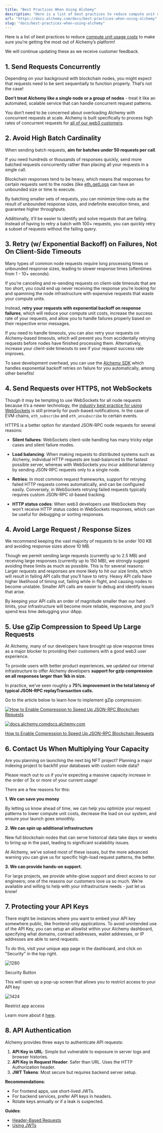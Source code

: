 ```yaml
---
title: "Best Practices When Using Alchemy"
description: "Here is a list of best practices to reduce compute unit usage costs to make sure you’re getting the most out of Alchemy’s platform! We will continue updating these as we receive customer feedback. 1. Send Requests Concurrently Depending on your background with blockchain nodes, you might expect that..."
url: "https://docs.alchemy.com/docs/best-practices-when-using-alchemy"
slug: "docs/best-practices-when-using-alchemy"
---
```


Here is a list of best practices to reduce [compute unit usage costs](/reference/compute-units) to make sure you’re getting the most out of Alchemy’s platform!

We will continue updating these as we receive customer feedback.

## 1. Send Requests Concurrently

Depending on your background with blockchain nodes, you might expect that requests need to be sent sequentially to function properly. That’s not the case!

**Don’t treat Alchemy like a single node or a group of nodes** - treat it like an automated, scalable service that can handle concurrent request patterns.

You don’t need to be concerned about overloading Alchemy with concurrent requests at scale. Alchemy is built specifically to process high rates of concurrent requests for [all of our web3 customers](https://www.alchemy.com/all-case-studies).

## 2. Avoid High Batch Cardinality

When sending batch requests, **aim for batches under 50 requests per call**.

If you need hundreds or thousands of responses quickly, send more batched requests concurrently rather than placing all your requests in a single call.

Blockchain responses tend to be heavy, which means that responses for certain requests sent to the nodes (like [eth\_getLogs](/docs/deep-dive-into-eth_getlogs) can have an unbounded size or time to execute.

By batching smaller sets of requests, you can minimize time-outs as the result of unbounded response sizes, and indefinite execution times, and guarantee higher throughputs.

Additionally, it’ll be easier to identify and solve requests that are failing. Instead of having to retry a batch with 100+ requests, you can quickly retry a subset of requests without the failing query.

## 3. Retry (w/ Exponential Backoff) on Failures, Not On Client-Side Timeouts

Many types of common node requests require long processing times or unbounded response sizes, leading to slower response times (oftentimes from 1 - 10+ seconds).

If you’re canceling and re-sending requests on client-side timeouts that are too short, you could end up never receiving the response you’re looking for and spamming the node infrastructure with expensive requests that waste your compute units.

Instead, **retry your requests with exponential backoff on response failures**, which will reduce your compute unit costs, increase the success rate of your requests, and allow you to handle failures properly based on their respective error messages.

If you need to handle timeouts, you can also retry your requests on Alchemy-based timeouts, which will prevent you from accidentally retrying requests before nodes have finished processing them. Alternatively, increase your client-side timeouts to see if your request success rate improves.

To save development overhead, you can use the [Alchemy SDK](https://github.com/alchemyplatform/alchemy-sdk-js) which handles exponential backoff retries on failure for you automatically, among other benefits!

## 4. Send Requests over HTTPS, not WebSockets

Though it may be tempting to use WebSockets for all node requests because it’s a newer technology, the [industry best practice for using WebSockets](/docs/best-practices-for-using-websockets-in-web3) is still primarily for push-based notifications. In the case of EVM chains, `eth_subscribe` and `eth_unsubscribe` to certain events.

HTTPS is a better option for standard JSON-RPC node requests for several reasons:

* **Silent failures**: WebSockets client-side handling has many tricky edge cases and silent failure modes.

* **Load balancing**: When making requests to distributed systems such as Alchemy, individual HTTP requests are load-balanced to the fastest possible server, whereas with WebSockets you incur additional latency by sending JSON-RPC requests only to a single node.

* **Retries**: In most common request frameworks, support for retrying failed HTTP requests comes automatically, and can be configured easily. Conversely, in WebSockets retrying failed requests typically requires custom JSON-RPC id-based tracking.

* **HTTP status codes**: When web3 developers use WebSockets they won't receive HTTP status codes in WebSockets responses, which can be useful for debugging or sorting responses.

## 4. Avoid Large Request / Response Sizes

We recommend keeping the vast majority of requests to be under 100 KB and avoiding response sizes above 10 MB.

Though we permit sending large requests (currently up to 2.5 MB) and receiving large responses (currently up to 150 MB), we strongly suggest avoiding these limits as much as possible. This is for several reasons: Larger requests and responses are more likely to hit our size limits, which will result in failing API calls that you’ll have to retry. Heavy API calls have higher likelihood of timing out, failing while in flight, and causing nodes to become unstable. Smaller API calls are easier to debug and identify issues that arise.

By keeping your API calls an order of magnitude smaller than our hard limits, your infrastructure will become more reliable, responsive, and you’ll spend less time debugging your dApp.

## 5. Use gZip Compression to Speed Up Large Requests

At Alchemy, many of our developers have brought up slow response times as a major blocker to providing their customers with a good web3 user experience.

To provide users with better product experiences, we updated our internal infrastructure to offer Alchemy developers **support for gzip compression on all responses larger than 1kb in size.**

In practice, we’ve seen roughly a **75% improvement in the total latency of typical JSON-RPC replayTransaction calls.**

Go to the article below to learn how to implement gZip compression:

[![How to Enable Compression to Speed Up JSON-RPC Blockchain Requests](https%3A%2F%2F3169887760-files.gitbook.io%2F~%2Ffiles%2Fv0%2Fb%2Fgitbook-x-prod.appspot.com%2Fo%2Fspaces%252F-MB17w56kk7ZnRMWdqOL%252Fsocialpreview%252FtgxWJf2xDuUaJyGF7gaS%252Falchemy-logo.png%3Falt%3Dmedia%26token%3D58b4377f-b9fa-4fdb-ad28-a43620781c90)](https://docs.alchemy.com/alchemy/guides/how-to-enable-compression-to-speed-up-json-rpc-blockchain-requests)

[![docs.alchemy.com](spaces%2F-MB17w56kk7ZnRMWdqOL%2Favatar-1631043648701.png)docs.alchemy.com](https://docs.alchemy.com/alchemy/guides/how-to-enable-compression-to-speed-up-json-rpc-blockchain-requests)

[How to Enable Compression to Speed Up JSON-RPC Blockchain Requests](https://docs.alchemy.com/alchemy/guides/how-to-enable-compression-to-speed-up-json-rpc-blockchain-requests)

## 6. Contact Us When Multiplying Your Capacity

Are you planning on launching the next big NFT project? Planning a major indexing project to backfill your databases with custom node data?

Please reach out to us if you’re expecting a massive capacity increase in the order of 3x or more of your current usage!

There are a few reasons for this:

**1. We can save you money**

By letting us know ahead of time, we can help you optimize your request patterns to lower compute unit costs, decrease the load on our system, and ensure your launch goes smoothly.

**2. We can spin up additional infrastructure**

New full blockchain nodes that can serve historical data take days or weeks to bring up in the past, leading to significant scalability issues.

At Alchemy, we’ve solved most of these issues, but the more advanced warning you can give us for specific high-load request patterns, the better.

**3. We can provide hands-on support.**

For large projects, we provide white-glove support and direct access to our engineers; one of the reasons our customers love us so much. We’re available and willing to help with your infrastructure needs - just let us know!

## 7. Protecting your API Keys

There might be instances where you want to embed your API key somewhere public, like frontend-only applications. To avoid unintended use of the API Key, you can setup an allowlist within your Alchemy dashboard, specifying what domains, contract addresses, wallet addresses, or IP addresses are able to send requests.

To do this, visit your unique app page in the dashboard, and click on "Security" in the top right.

![1280](34619bc-alch_security.png "alch_security.png")

Security Button

This will open up a pop-up screen that allows you to restrict access to your API key

![1424](3bf4e5e-nim_dash.png "nim_dash.png")

Restrict app access

Learn more about it [here](/docs/how-to-add-allowlists-to-your-apps-for-enhanced-security).

## 8. API Authentication

Alchemy provides three ways to authenticate API requests:

1. **API Key in URL**: Simple but vulnerable to exposure in server logs and browser histories.
2. **API Key in Request Header**: Safer than URL. Uses the HTTP Authorization header.
3. **JWT Tokens**: Most secure but requires backend server setup.

**Recommendations**:

* For frontend apps, use short-lived JWTs.
* For backend services, prefer API keys in headers.
* Rotate keys annually or if a leak is suspected.

**Guides**:

* [Header-Based Requests](/docs/how-to-use-api-keys-in-http-headers)
* [Using JWTs](/docs/how-to-use-jwts-for-api-requests)
